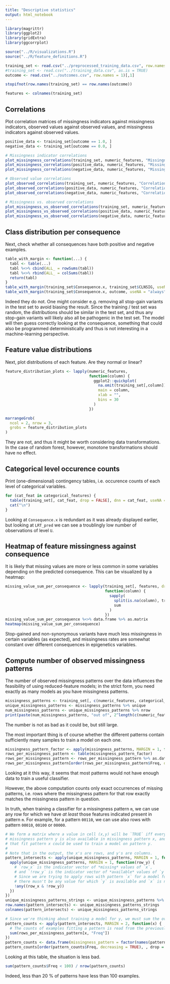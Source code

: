 ```yaml
---
title: "Descriptive statistics"
output: html_notebook
---
```


```r
library(magrittr)
library(ggplot2)
library(gridExtra)
library(ggcorrplot)

source("../R/visualizations.R")
source("../R/feature_definitions.R")

training_set <- read.csv("../preprocessed_training_data.csv", row.names = 1, as.is = TRUE)
#training_set <- read.csv("../training_data.csv", as.is = TRUE)
outcome <- read.csv("../outcomes.csv", row.names = 1)[,1]

stopifnot(row.names(training_set) == row.names(outcome))

features <- colnames(training_set)
```

## Correlations

Plot correlation matrices of missingness indicators against missingness indicators, observed values against observed values, and missingness indicators against observed values.
```r
positive_data <- training_set[outcome == 1.0, ]
negative_data <- training_set[outcome == 0.0, ]

# Missingness indicator correlations
plot_missingness_correlations(training_set, numeric_features, "Missingness indicator correlations")
plot_missingness_correlations(positive_data, numeric_features, "Missingness indicator correlations (positive-labeled)")
plot_missingness_correlations(negative_data, numeric_features, "Missingness indicator correlations (negative-labeled)")

# Observed value correlations
plot_observed_correlations(training_set, numeric_features, "Correlations of observed values")
plot_observed_correlations(positive_data, numeric_features, "Correlations of observed values (positive-labeled)")
plot_observed_correlations(negative_data, numeric_features, "Correlations of observed values (negative-labeled)")

# Missingness vs. observed correlations
plot_missingness_vs_observed_correlations(training_set, numeric_features, "Missingness correlations vs. observed values")
plot_missingness_vs_observed_correlations(positive_data, numeric_features, "Missingness correlations vs. observed values (positive-labeled)")
plot_missingness_vs_observed_correlations(negative_data, numeric_features, "Missingness correlations vs. observed values (negative-labeled)")
```

## Class distribution per consequence

Next, check whether all consequences have both positive and negative examples.
```r
table_with_margin <- function(...) {
  tabl <- table(...)
  tabl %<>% cbind(ALL_ = rowSums(tabl))
  tabl %<>% rbind(ALL_ = colSums(tabl))
  return(tabl)
}
table_with_margin(training_set$Consequence.x, training_set$CLNSIG, useNA = "always") %>% as.data.frame
table_with_margin(training_set$Consequence.x, outcome, useNA = "always") %>% as.data.frame
```
Indeed they do not. One might consider e.g. removing all stop-gain variants in the test set to avoid biasing the result. Since the training / test set was random, the distributions should be similar in the test set, and thus any stop-gain variants will likely also all be pathogenic in the test set. The model will then guess correctly looking at the consequence, something that could also be programmed deterministically and thus is not interesting in a machine-learning perspective.

## Feature value distributions

Next, plot distributions of each feature. Are they normal or linear?
```r
feature_distribution_plots <- lapply(numeric_features,
                                     function(column) {
                                       ggplot2::quickplot(
                                         na.omit(training_set[,column]),
                                         main = column,
                                         xlab = "",
                                         bins = 30
                                       )
                                     })

marrangeGrob(
  ncol = 2, nrow = 3,
  grobs = feature_distribution_plots
)
```
They are not, and thus it might be worth considering data transformations. In the case of random forest, however, monotone transformations should have no effect.

## Categorical level occurence counts

Print (one-dimensional) contingency tables, i.e. occurence counts of each level of categorical variables.
```r
for (cat_feat in categorical_features) {
  table(training_set[, cat_feat, drop = FALSE], dnn = cat_feat, useNA = "always") %>% as.data.frame %>% print
  cat("\n")
}
```
Looking at `Consequence.x` is redundant as it was already displayed earlier, but looking at `LRT_pred` we can see a troublingly low number of observations of level `U`.

## Heatmap of feature missingness against consequence

It is likely that missing values are more or less common in some variables depending on the predicted consequence. This can be visualized by a heatmap:
```r
missing_value_sum_per_consequence <- lapply(training_set[, features, drop = FALSE],
                                            function(column) {
                                              sapply(
                                                split(is.na(column), training_set$Consequence.x),
                                                sum
                                              )
                                            })
missing_value_sum_per_consequence %<>% data.frame %>% as.matrix
heatmap(missing_value_sum_per_consequence)
```
Stop-gained and non-synonymous variants have much less missingness in certain variables (as expected), and missingness rates are somewhat constant over different consequences in epigenetics variables.

## Compute number of observed missingness patterns

The number of observed missingness patterns over the data influences the feasibility of using reduced-feature models; in the strict form, you need exactly as many models as you have missingness patterns.
```r
missingness_patterns <- training_set[, c(numeric_features, categorical_features)] %>% is.na
unique_missingness_patterns <- missingness_patterns %>% unique
num_missingness_patterns <- unique_missingness_patterns %>% nrow
print(paste(num_missingness_patterns, "out of", 2^length(c(numeric_features, categorical_features)), "possible missingness patterns."))
```
The number is not as bad as it could be, but still large.

The most important thing is of course whether the different patterns contain sufficiently many samples to train a model on each one.
```r
missingness_pattern_factor <- apply(missingness_patterns, MARGIN = 1, function(x) paste0(as.integer(x), collapse = "")) %>% factor
rows_per_missingness_pattern <- table(missingness_pattern_factor)
rows_per_missingness_pattern <- rows_per_missingness_pattern %>% as.data.frame
rows_per_missingness_pattern[order(rows_per_missingness_pattern$Freq, decreasing = TRUE),]
```
Looking at it this way, it seems that most patterns would not have enough data to train a useful classifier.

However, the above computation counts only exact occurrences of missing patterns, i.e. rows where the missingness pattern for that row exactly matches the missingness pattern in question.

In truth, when training a classifier for a missingness pattern `m`, we can use any row for which we have *at least* those features indicated present in pattern `m`.
For example, for a pattern `00110`, we can use also rows with pattern `00010`, `00100` or `00000`.
```r
# We form a matrix where a value in cell (x,y) will be `TRUE` iff every available value of
# missingness pattern y is also available in missingness pattern x, and thus the examples
# that fit pattern x could be used to train a model on pattern y.
#
# Note that in the output, the x's are rows, and y's are columns.
pattern_intersects <- apply(unique_missingness_patterns, MARGIN = 1, function(row_x) {
  apply(unique_missingness_patterns, MARGIN = 1, function(row_y) {
    # `row_x` is the indicator vector of *missing* values of `x`,
    # and `!row_y` is the indicator vector of *available* values of `y`.
    # Since we are trying to apply rows with pattern `x` for a model for pattern `y`,
    # there musn't be any value for which `y` is available and `x` is not.
    !any((row_x & !row_y))
  })
})
unique_missingness_patterns_strings <- unique_missingness_patterns %>% apply(MARGIN = 1, FUN = . %>% as.integer %>% paste0(collapse = ""))
row.names(pattern_intersects) <- unique_missingness_patterns_strings
colnames(pattern_intersects) <- unique_missingness_patterns_strings

# Since we're thinking about training a model for y, we must sum the over the columns.
pattern_counts <- apply(pattern_intersects, MARGIN = 2, function(x) {
  # The counts of examples fitting a pattern is read from the previously computed table.
  sum(rows_per_missingness_pattern[x, "Freq"])
})
pattern_counts <- data.frame(missingness_pattern = factor(names(pattern_counts)), Freq = pattern_counts, row.names = NULL)
pattern_counts[order(pattern_counts$Freq, decreasing = TRUE), , drop = FALSE]
```
Looking at this table, the situation is less bad.

```r
sum(pattern_counts$Freq < 100) / nrow(pattern_counts)
```
Indeed, less than 20 % of patterns have less than 100 examples.
